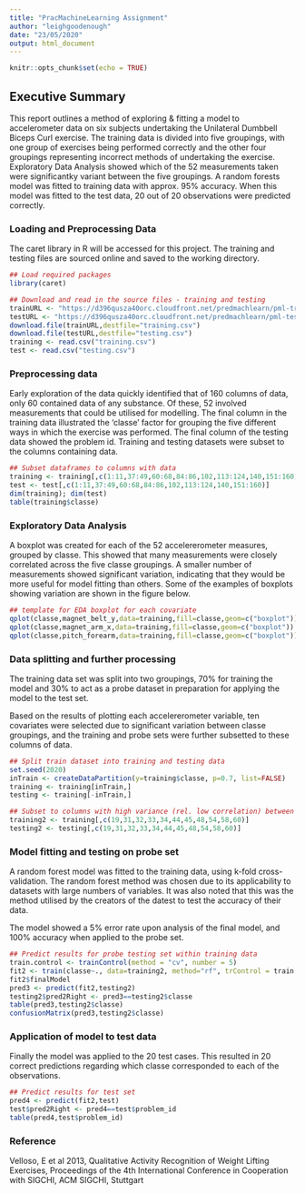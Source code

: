 ---
title: "PracMachineLearning Assignment"
author: "leighgoodenough"
date: "23/05/2020"
output: html_document
---

```{r setup, include=FALSE}
knitr::opts_chunk$set(echo = TRUE)
```

## Executive Summary

This report outlines a method of exploring & fitting a model to accelerometer data on six subjects undertaking the Unilateral Dumbbell Biceps Curl exercise. The training data is divided into five groupings, with one group of exercises being performed correctly and the other four groupings representing incorrect methods of undertaking the exercise. Exploratory Data Analysis showed which of the 52 measurements taken were significantky variant between the five groupings. A random forests model was fitted to training data with approx. 95% accuracy. When this model was fitted to the test data, 20 out of 20 observations were predicted correctly.

### Loading and Preprocessing Data

The caret library in R will be accessed for this project. The training and testing files are sourced online and saved to the working directory.

```{r }
## Load required packages
library(caret)

## Download and read in the source files - training and testing
trainURL <- "https://d396qusza40orc.cloudfront.net/predmachlearn/pml-training.csv"
testURL <- "https://d396qusza40orc.cloudfront.net/predmachlearn/pml-testing.csv"
download.file(trainURL,destfile="training.csv")
download.file(testURL,destfile="testing.csv")
training <- read.csv("training.csv")
test <- read.csv("testing.csv")
```

### Preprocessing data

Early exploration of the data quickly identified that of 160 columns of data, only 60 contained data of any substance. Of these, 52 involved measurements that could be utilised for modelling. The final column in the training data illustrated the 'classe' factor for grouping the five different ways in which the exercise was performed. The final column of the testing data showed the problem id. Training and testing datasets were subset to the columns containing data. 

```{r }
## Subset dataframes to columns with data
training <- training[,c(1:11,37:49,60:68,84:86,102,113:124,140,151:160)]
test <- test[,c(1:11,37:49,60:68,84:86,102,113:124,140,151:160)]
dim(training); dim(test)
table(training$classe)
```

### Exploratory Data Analysis

A boxplot was created for each of the 52 accelererometer measures, grouped by classe. This showed that many measurements were closely correlated across the five classe groupings. A smaller number of measurements showed significant variation, indicating that they would be more useful for model fitting than others. Some of the examples of boxplots showing variation are shown in the figure below.

```{r }
## template for EDA boxplot for each covariate
qplot(classe,magnet_belt_y,data=training,fill=classe,geom=c("boxplot"))
qplot(classe,magnet_arm_x,data=training,fill=classe,geom=c("boxplot"))
qplot(classe,pitch_forearm,data=training,fill=classe,geom=c("boxplot"))
```

### Data splitting and further processing

The training data set was split into two groupings, 70% for training the model and 30% to act as a probe dataset in preparation for applying the model to the test set.

Based on the results of plotting each accelererometer variable, ten covariates were selected due to significant variation between classe groupings, and the training and probe sets were further subsetted to these columns of data.


```{r }
## Split train dataset into training and testing data
set.seed(2020)
inTrain <- createDataPartition(y=training$classe, p=0.7, list=FALSE)
training <- training[inTrain,]
testing <- training[-inTrain,]

## Subset to columns with high variance (rel. low correlation) between classe factors
training2 <- training[,c(19,31,32,33,34,44,45,48,54,58,60)]
testing2 <- testing[,c(19,31,32,33,34,44,45,48,54,58,60)]
```

### Model fitting and testing on probe set

A random forest model was fitted to the training data, using k-fold cross-validation. The random forest method was chosen due to its applicability to datasets with large numbers of variables. It was also noted that this was the method utilised by the creators of the datest to test the accuracy of their data.

The model showed a 5% error rate upon analysis of the final model, and 100% accuracy when applied to the probe set.

```{r }
## Predict results for probe testing set within training data
train.control <- trainControl(method = "cv", number = 5)
fit2 <- train(classe~., data=training2, method="rf", trControl = train.control)
fit2$finalModel
pred3 <- predict(fit2,testing2)
testing2$pred2Right <- pred3==testing2$classe
table(pred3,testing2$classe)
confusionMatrix(pred3,testing2$classe)
```

### Application of model to test data

Finally the model was applied to the 20 test cases. This resulted in 20 correct predictions regarding which classe corresponded to each of the observations.

```{r }
## Predict results for test set
pred4 <- predict(fit2,test)
test$pred2Right <- pred4==test$problem_id
table(pred4,test$problem_id)
```

### Reference

Velloso, E et al 2013, Qualitative Activity Recognition of Weight Lifting Exercises, Proceedings of the 4th International Conference in Cooperation with SIGCHI, ACM SIGCHI, Stuttgart
